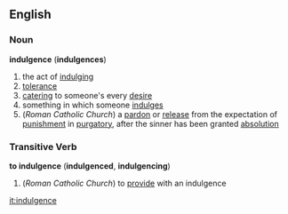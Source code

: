 ==English==
===Noun===
'''indulgence''' ('''indulgences''')
#the act of [[indulge|indulging]]
#[[tolerance]]
#[[cater]]ing to someone's every [[desire]]
#something in which someone [[indulge]]s
#(''Roman Catholic Church'') a [[pardon]] or [[release]] from the expectation of [[punishment]] in [[purgatory]], after the sinner has been granted [[absolution]]

===Transitive Verb===
'''to indulgence''' ('''indulgenced''', '''indulgencing''')
#(''Roman Catholic Church'') to [[provide]] with an indulgence

[[it:indulgence]]